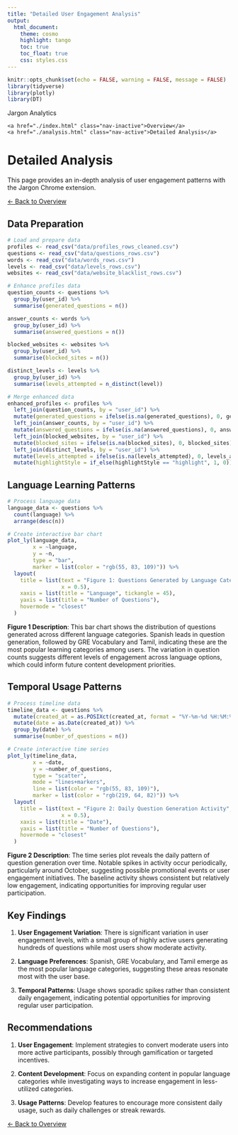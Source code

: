 ```yaml
---
title: "Detailed User Engagement Analysis"
output: 
  html_document:
    theme: cosmo
    highlight: tango
    toc: true
    toc_float: true
    css: styles.css
---
```


```r
knitr::opts_chunk$set(echo = FALSE, warning = FALSE, message = FALSE)
library(tidyverse)
library(plotly)
library(DT)
```

<style>
.page-header {
  margin-top: 0;
  margin-bottom: 30px;
}
.toc-content {
  padding-top: 0;
}
#TOC {
  margin-top: 35px;
}
</style>

<nav class="nav-header">
  <div class="nav-title">Jargon Analytics</div>
  <div class="nav-links">
    <a href="./index.html" class="nav-inactive">Overview</a>
    <a href="./analysis.html" class="nav-active">Detailed Analysis</a>
  </div>
</nav>

<div class="main-container">

# Detailed Analysis

This page provides an in-depth analysis of user engagement patterns with the Jargon Chrome extension. 

[← Back to Overview](index.html)

## Data Preparation

```r
# Load and prepare data
profiles <- read_csv("data/profiles_rows_cleaned.csv")
questions <- read_csv("data/questions_rows.csv")
words <- read_csv("data/words_rows.csv")
levels <- read_csv("data/levels_rows.csv")
websites <- read_csv("data/website_blacklist_rows.csv")

# Enhance profiles data
question_counts <- questions %>%
  group_by(user_id) %>%
  summarise(generated_questions = n())

answer_counts <- words %>%
  group_by(user_id) %>%
  summarise(answered_questions = n())

blocked_websites <- websites %>%
  group_by(user_id) %>%
  summarise(blocked_sites = n())

distinct_levels <- levels %>%
  group_by(user_id) %>%
  summarise(levels_attempted = n_distinct(level))

# Merge enhanced data
enhanced_profiles <- profiles %>%
  left_join(question_counts, by = "user_id") %>%
  mutate(generated_questions = ifelse(is.na(generated_questions), 0, generated_questions)) %>%
  left_join(answer_counts, by = "user_id") %>%
  mutate(answered_questions = ifelse(is.na(answered_questions), 0, answered_questions)) %>%
  left_join(blocked_websites, by = "user_id") %>%
  mutate(blocked_sites = ifelse(is.na(blocked_sites), 0, blocked_sites)) %>%
  left_join(distinct_levels, by = "user_id") %>%
  mutate(levels_attempted = ifelse(is.na(levels_attempted), 0, levels_attempted)) %>%
  mutate(highlightStyle = if_else(highlightStyle == "highlight", 1, 0))
```

## Language Learning Patterns

```r
# Process language data
language_data <- questions %>%
  count(language) %>%
  arrange(desc(n))

# Create interactive bar chart
plot_ly(language_data,
        x = ~language,
        y = ~n,
        type = "bar",
        marker = list(color = "rgb(55, 83, 109)")) %>%
  layout(
    title = list(text = "Figure 1: Questions Generated by Language Category",
                 x = 0.5),
    xaxis = list(title = "Language", tickangle = 45),
    yaxis = list(title = "Number of Questions"),
    hovermode = "closest"
  )
```

**Figure 1 Description**: This bar chart shows the distribution of questions generated across different language categories. Spanish leads in question generation, followed by GRE Vocabulary and Tamil, indicating these are the most popular learning categories among users. The variation in question counts suggests different levels of engagement across language options, which could inform future content development priorities.

## Temporal Usage Patterns

```r
# Process timeline data
timeline_data <- questions %>%
  mutate(created_at = as.POSIXct(created_at, format = "%Y-%m-%d %H:%M:%OS", tz = "UTC")) %>%
  mutate(date = as.Date(created_at)) %>%
  group_by(date) %>%
  summarise(number_of_questions = n())

# Create interactive time series
plot_ly(timeline_data,
        x = ~date,
        y = ~number_of_questions,
        type = "scatter",
        mode = "lines+markers",
        line = list(color = "rgb(55, 83, 109)"),
        marker = list(color = "rgb(219, 64, 82)")) %>%
  layout(
    title = list(text = "Figure 2: Daily Question Generation Activity",
                 x = 0.5),
    xaxis = list(title = "Date"),
    yaxis = list(title = "Number of Questions"),
    hovermode = "closest"
  )
```

**Figure 2 Description**: The time series plot reveals the daily pattern of question generation over time. Notable spikes in activity occur periodically, particularly around October, suggesting possible promotional events or user engagement initiatives. The baseline activity shows consistent but relatively low engagement, indicating opportunities for improving regular user participation.

## Key Findings

1. **User Engagement Variation**: There is significant variation in user engagement levels, with a small group of highly active users generating hundreds of questions while most users show moderate activity.

2. **Language Preferences**: Spanish, GRE Vocabulary, and Tamil emerge as the most popular language categories, suggesting these areas resonate most with the user base.

3. **Temporal Patterns**: Usage shows sporadic spikes rather than consistent daily engagement, indicating potential opportunities for improving regular user participation.

## Recommendations

1. **User Engagement**: Implement strategies to convert moderate users into more active participants, possibly through gamification or targeted incentives.

2. **Content Development**: Focus on expanding content in popular language categories while investigating ways to increase engagement in less-utilized categories.

3. **Usage Patterns**: Develop features to encourage more consistent daily usage, such as daily challenges or streak rewards.

[← Back to Overview](index.html) 